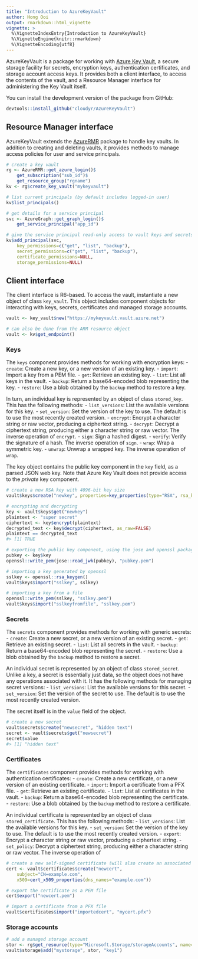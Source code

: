 ```yaml
---
title: "Introduction to AzureKeyVault"
author: Hong Ooi
output: rmarkdown::html_vignette
vignette: >
  %\VignetteIndexEntry{Introduction to AzureKeyVault}
  %\VignetteEngine{knitr::rmarkdown}
  %\VignetteEncoding{utf8}
---
```


AzureKeyVault is a package for working with [Azure Key Vault](https://azure.microsoft.com/services/key-vault/), a secure storage facility for secrets, encryption keys, authentication certificates, and storage account access keys. It provides both a client interface, to access the contents of the vault, and a Resource Manager interface for administering the Key Vault itself.

You can install the development version of the package from GitHub:

```r
devtools::install_github("cloudyr/AzureKeyVault")
```

## Resource Manager interface

AzureKeyVault extends the [AzureRMR](https://github.com/cloudyr/AzureRMR) package to handle key vaults. In addition to creating and deleting vaults, it provides methods to manage access policies for user and service principals.

```r
# create a key vault
rg <- AzureRMR::get_azure_login()$
    get_subscription("sub_id")$
    get_resource_group("rgname")
kv <- rg$create_key_vault("mykeyvault")

# list current principals (by default includes logged-in user)
kv$list_principals()

# get details for a service principal
svc <- AzureGraph::get_graph_login()$
    get_service_principal("app_id")

# give the service principal read-only access to vault keys and secrets
kv$add_principal(svc,
    key_permissions=c("get", "list", "backup"),
    secret_permissions=c("get", "list", "backup"),
    certificate_permissions=NULL,
    storage_permissions=NULL)
```

## Client interface

The client interface is R6-based. To access the vault, instantiate a new object of class `key_vault`. This object includes component objects for interacting with keys, secrets, certificates and managed storage accounts.


```r
vault <- key_vault$new("https://mykeyvault.vault.azure.net")

# can also be done from the ARM resource object
vault <- kv$get_endpoint()
```

### Keys

The `keys` component provides methods for working with encryption keys:
- `create`: Create a new key, or a new version of an existing key.
- `import`: Import a key from a PEM file.
- `get`: Retrieve an existing key.
- `list`: List all keys in the vault.
- `backup`: Return a base64-encoded blob representing the key.
- `restore`: Use a blob obtained by the `backup` method to restore a key.

In turn, an individual key is represented by an object of class `stored_key`. This has the following methods:
- `list_versions`: List the available versions for this key.
- `set_version`: Set the version of the key to use. The default is to use the most recently created version.
- `encrypt`: Encrypt a character string or raw vector, producing a ciphertext string.
- `decrypt`: Decrypt a ciphertext string, producing either a character string or raw vector. The inverse operation of `encrypt`.
- `sign`: Sign a hashed digest.
- `verify`: Verify the signature of a hash. The inverse operation of `sign`.
- `wrap`: Wrap a symmetric key.
- `unwrap`: Unwrap a wrapped key. The inverse operation of `wrap`.

The key object contains the public key component in the `key` field, as a parsed JSON web key. Note that Azure Key Vault does not provide access to the _private_ key component.

```r
# create a new RSA key with 4096-bit key size
vault$keys$create("newkey", properties=key_properties(type="RSA", rsa_key_size=4096))

# encrypting and decrypting
key <- vault$keys$get("newkey")
plaintext <- "super secret"
ciphertext <- key$encrypt(plaintext)
decrypted_text <- key$decrypt(ciphertext, as_raw=FALSE)
plaintext == decrypted_text
#> [1] TRUE

# exporting the public key component, using the jose and openssl packages
pubkey <- key$key
openssl::write_pem(jose::read_jwk(pubkey), "pubkey.pem")

# importing a key generated by openssl
sslkey <- openssl::rsa_keygen()
vault$keys$import("sslkey", sslkey)

# importing a key from a file
openssl::write_pem(sslkey, "sslkey.pem")
vault$keys$import("sslkeyfromfile", "sslkey.pem")
```

### Secrets

The `secrets` component provides methods for working with generic secrets:
- `create`: Create a new secret, or a new version of an existing secret.
- `get`: Retrieve an existing secret.
- `list`: List all secrets in the vault.
- `backup`: Return a base64-encoded blob representing the secret.
- `restore`: Use a blob obtained by the `backup` method to restore a secret.

An individual secret is represented by an object of class `stored_secret`. Unlike a key, a secret is essentially just data, so the object does not have any operations associated with it. It has the following methods for managing secret versions:
- `list_versions`: List the available versions for this secret.
- `set_version`: Set the version of the secret to use. The default is to use the most recently created version.

The secret itself is in the `value` field of the object.

```r
# create a new secret
vault$secrets$create("newsecret", "hidden text")
secret <- vault$secrets$get("newsecret")
secret$value
#> [1] "hidden text"
```

### Certificates

The `certificates` component provides methods for working with authentication certificates:
- `create`: Create a new certificate, or a new version of an existing certificate.
- `import`: Import a certificate from a PFX file.
- `get`: Retrieve an existing certificate.
- `list`: List all certificates in the vault.
- `backup`: Return a base64-encoded blob representing the certificate.
- `restore`: Use a blob obtained by the `backup` method to restore a certificate.

An individual certificate is represented by an object of class `stored_certificate`. This has the following methods:
- `list_versions`: List the available versions for this key.
- `set_version`: Set the version of the key to use. The default is to use the most recently created version.
- `export`: Encrypt a character string or raw vector, producing a ciphertext string.
- `set_policy`: Decrypt a ciphertext string, producing either a character string or raw vector. The inverse operation of 


```r
# create a new self-signed certificate (will also create an associated key and secret)
cert <- vault$certificates$create("newcert",
    subject="CN=example.com",
    x509=cert_x509_properties(dns_names="example.com"))

# export the certificate as a PEM file
cert$export("newcert.pem")

# import a certificate from a PFX file
vault$certificates$import("importedcert", "mycert.pfx")
```


### Storage accounts

```r
# add a managed storage account
stor <- rg$get_resource(type="Microsoft.Storage/storageAccounts", name="mystorage")
vault$storage$add("mystorage", stor, "key1")
```

